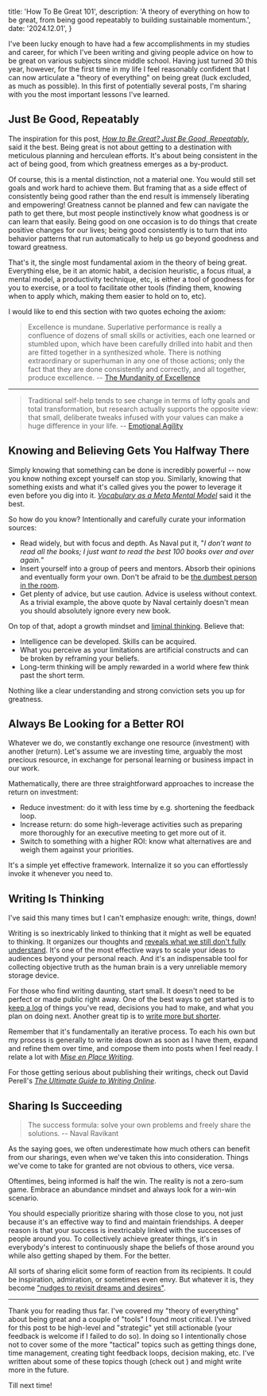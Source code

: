   title: 'How To Be Great 101',
  description: 'A theory of everything on how to be great, from being good repeatably to building sustainable momentum.',
  date: '2024.12.01',
}

I've been lucky enough to have had a few accomplishments in my studies and career, for which I've been writing and giving people advice on how to be great on various subjects since middle school. Having just turned 30 this year, however, for the first time in my life I feel reasonably confident that I can now articulate a "theory of everything" on being great (luck excluded, as much as possible). In this first of potentially several posts, I'm sharing with you the most important lessons I've learned.

## Just Be Good, Repeatably

The inspiration for this post, [*How to Be Great? Just Be Good, Repeatably*](https://blog.stephsmith.io/how-to-be-great/), said it the best. Being great is not about getting to a destination with meticulous planning and herculean efforts. It's about being consistent in the act of being good, from which greatness emerges as a by-product.

Of course, this is a mental distinction, not a material one. You would still set goals and work hard to achieve them. But framing that as a side effect of consistently being good rather than the end result is immensely liberating and empowering! Greatness cannot be planned and few can navigate the path to get there, but most people instinctively know what goodness is or can learn that easily. Being good on one occasion is to do things that create positive changes for our lives; being good consistently is to turn that into behavior patterns that run automatically to help us go beyond goodness and toward greatness.

That's it, the single most fundamental axiom in the theory of being great. Everything else, be it an atomic habit, a decision heuristic, a focus ritual, a mental model, a productivity technique, etc, is either a tool of goodness for you to exercise, or a tool to facilitate other tools (finding them, knowing when to apply which, making them easier to hold on to, etc).  

I would like to end this section with two quotes echoing the axiom:

> Excellence is mundane. Superlative performance is really a confluence of dozens of small skills or activities, each one learned or stumbled upon, which have been carefully drilled into habit and then are fitted together in a synthesized whole. There is nothing extraordinary or superhuman in any one of those actions; only the fact that they are done consistently and correctly, and all together, produce excellence. -- [The Mundanity of Excellence](http://www.kevinhabits.com/wp-content/uploads/2018/12/mundanity-of-excellence.pdf)  

---

> Traditional self-help tends to see change in terms of lofty goals and total transformation, but research actually supports the opposite view: that small, deliberate tweaks infused with your values can make a huge difference in your life. -- [Emotional Agility](https://www.susandavid.com/book/)

## Knowing and Believing Gets You Halfway There

Simply knowing that something can be done is incredibly powerful -- now you know nothing except yourself can stop you. Similarly, knowing that something exists and what it's called gives you the power to leverage it even before you dig into it. [*Vocabulary as a Meta Mental Model*](https://neilkakkar.com/vocabulary-mental-model.html) said it the best.


So how do you know? Intentionally and carefully curate your information sources:

- Read widely, but with focus and depth. As Naval put it, "*I don’t want to read all the books; I just want to read the best 100 books over and over again.*"
- Insert yourself into a group of peers and mentors. Absorb their opinions and eventually form your own. Don't be afraid to be [the dumbest person in the room](https://linghao.io/posts/staff-eng-learnings-2024#be-the-dumbest-person-in-the-room).
- Get plenty of advice, but use caution. Advice is useless without context. As a trivial example, the above quote by Naval certainly doesn't mean you should absolutely ignore every new book.

On top of that, adopt a growth mindset and [liminal thinking](https://liminalthinking.com/). Believe that:

- Intelligence can be developed. Skills can be acquired.
- What you perceive as your limitations are artificial constructs and can be broken by reframing your beliefs.
- Long-term thinking will be amply rewarded in a world where few think past the short term.

Nothing like a clear understanding and strong conviction sets you up for greatness.

## Always Be Looking for a Better ROI

Whatever we do, we constantly exchange one resource (investment) with another (return). Let's assume we are investing time, arguably the most precious resource, in exchange for personal learning or business impact in our work.

Mathematically, there are three straightforward approaches to increase the return on investment:

- Reduce investment: do it with less time by e.g. shortening the feedback loop.
- Increase return: do some high-leverage activities such as preparing more thoroughly for an executive meeting to get more out of it.
- Switch to something with a higher ROI: know what alternatives are and weigh them against your priorities.

It's a simple yet effective framework. Internalize it so you can effortlessly invoke it whenever you need to.

## Writing Is Thinking

I've said this many times but I can't emphasize enough: write, things, down!

Writing is so inextricably linked to thinking that it might as well be equated to thinking. It organizes our thoughts and [reveals what we still don't fully understand](https://paulgraham.com/words.html). It's one of the most effective ways to scale your ideas to audiences beyond your personal reach. And it's an indispensable tool for collecting objective truth as the human brain is a very unreliable memory storage device.

For those who find writing daunting, start small. It doesn't need to be perfect or made public right away. One of the best ways to get started is to [keep a log](https://bruno-oliveira.github.io/techblog/Keep-a-log/) of things you've read, decisions you had to make, and what you plan on doing next. Another great tip is to [write more but shorter](https://blog.kewah.com/2021/write-more-but-shorter/).

Remember that it's fundamentally an iterative process. To each his own but my process is generally to write ideas down as soon as I have them, expand and refine them over time, and compose them into posts when I feel ready. I relate a lot with [*Mise en Place Writing*](https://www.swyx.io/writing-mise-en-place).

For those getting serious about publishing their writings, check out David Perell's [*The Ultimate Guide to Writing Online*](https://perell.com/essay/the-ultimate-guide-to-writing-online/).

## Sharing Is Succeeding

> The success formula: solve your own problems and freely share the solutions. -- Naval Ravikant

As the saying goes, we often underestimate how much others can benefit from our sharings, even when we've taken this into consideration. Things we've come to take for granted are not obvious to others, vice versa.

Oftentimes, being informed is half the win. The reality is not a zero-sum game. Embrace an abundance mindset and always look for a win-win scenario.

You should especially prioritize sharing with those close to you, not just because it's an effective way to find and maintain friendships. A deeper reason is that your success is inextricably linked with the successes of people around you. To collectively achieve greater things, it's in everybody's interest to continuously shape the beliefs of those around you while also getting shaped by them. For the better.

All sorts of sharing elicit some form of reaction from its recipients. It could be inspiration, admiration, or sometimes even envy. But whatever it is, they become ["nudges to revisit dreams and desires"](https://www.figma.com/blog/adding-it-all-up-the-math-behind-designing-your-career/#variables:~:text=Admiration%20and%20envy%20are%20nudges%20to%20revisit%20our%20own%20dreams%20and%20desires.).

---

Thank you for reading thus far. I've covered my "theory of everything" about being great and a couple of "tools" I found most critical. I've strived for this post to be high-level and "strategic" yet still actionable (your feedback is welcome if I failed to do so). In doing so I intentionally chose not to cover some of the more "tactical" topics such as getting things done, time management, creating tight feedback loops, decision making, etc. I've written about some of these topics though (check out ) and might write more in the future.

Till next time!